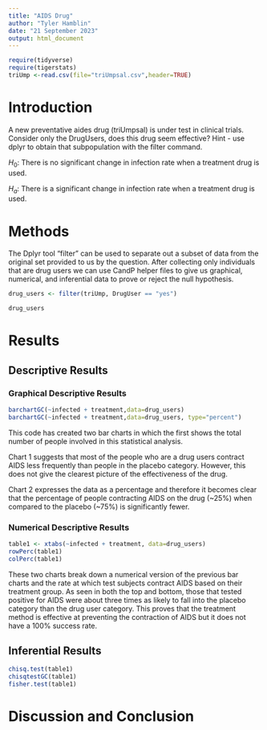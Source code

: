 ```yaml
---
title: "AIDS Drug"
author: "Tyler Hamblin"
date: "21 September 2023"
output: html_document
---
```


```r
require(tidyverse)
require(tigerstats)
triUmp <-read.csv(file="triUmpsal.csv",header=TRUE)
```

# Introduction

<!--In this section you explain what you are trying to show.  Where did the data come from?  What is the research or other question you are trying to answer?.  If you skimp in this section expect to be marked down in your grade. Paint a picture of the project a couple of paragraphs is expected!-->

A new  preventative aides drug (triUmpsal) is under test in clinical trials. Consider only the DrugUsers, does this drug seem effective?  Hint - use dplyr to obtain that subpopulation with the filter command.

$H_0$: There is no significant change in infection rate when a treatment drug is used. 

$H_a$: There is a significant change in infection rate when a treatment drug is used. 

# Methods

<!--Decide on your methods:  use "variable analysis" or other appropriate descriptors.  Make sure to choose at least one graphical method and at least one numerical method. Discuss what data manipulations may be needed for example subsetting or other binning procedures and what sort of graphical displays and inferential tools will be used!-->

The Dplyr tool "filter" can be used to separate out a subset of data from the original set provided to us by the question. After collecting only individuals that are drug users we can use CandP helper files to give us graphical, numerical, and inferential data to prove or reject the null hypothesis. 



```r
drug_users <- filter(triUmp, DrugUser == "yes")

drug_users
```

# Results

<!--Divide this section into two sub-sections:  One for your descriptive  results and one for your inferential results.!-->

## Descriptive Results

### Graphical Descriptive Results

<!--Graphical results here.  Make sure to show your code.  Provide appropriate labels for axes, giving units if possible, and provide a good title for the graph, too.  Use the graphical results to describe the patterns if any that exist in the data as focused toward the research question. Bottom line is to explain the features of the graph that are relevant to conforming or departing to what is expected by your null hypothesis !-->

```r
barchartGC(~infected + treatment,data=drug_users)
barchartGC(~infected + treatment,data=drug_users, type="percent")

```

This code has created two bar charts in which the first shows the total number of people involved in this statistical analysis. 

Chart 1 suggests that most of the people who are a drug users contract AIDS less frequently than people in the placebo category. However, this does not give the clearest picture of the effectiveness of the drug. 

Chart 2 expresses the data as a percentage and therefore it becomes clear that the percentage of people contracting AIDS on the drug (~25%) when compared to the placebo (~75%) is significantly fewer. 


### Numerical Descriptive Results

<!--Numerical results go here. Use the numerical results to describe the patterns if any that exist in the data as focused toward the research question!-->
```r
table1 <- xtabs(~infected + treatment, data=drug_users)
rowPerc(table1)
colPerc(table1)
```

These two charts break down a numerical version of the previous bar charts and the rate at which test subjects contract AIDS based on their treatment group. As seen in both the top and bottom, those that tested positive for AIDS were about three times as likely to fall into the placebo category than the drug user category. This proves that the treatment method is effective at preventing the contraction of AIDS but it does not have a 100% success rate. 

## Inferential Results

<!--State hypothesis clearly.  Make sure your discussion of the inferential test covers all the aspects that the test output produces, such as test statistic, p-value etc.  Make a decision about the null hypothesis, explain the assumptions on which the selected test/procedure was based, and why the chosen procedure satisfys the assumptions and is appropriate to answer the research question!-->
```r
chisq.test(table1)
chisqtestGC(table1)
fisher.test(table1)
```




# Discussion and Conclusion

<!--Discussion and conclusion here.  If you found a relationship be sure to consider whether the relationship occurs because one of the variavbles causes the other, or whether they perhasps are related for some other reason.  Watch the chapter 6 videos from the GeorgeTown videos collection.!-->
